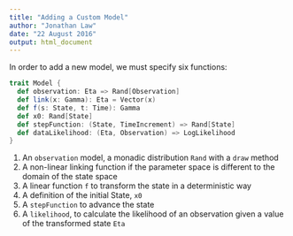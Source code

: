 ```yaml
---
title: "Adding a Custom Model"
author: "Jonathan Law"
date: "22 August 2016"
output: html_document
---
```


In order to add a new model, we must specify six functions:

```scala
trait Model {
  def observation: Eta => Rand[Observation]
  def link(x: Gamma): Eta = Vector(x)
  def f(s: State, t: Time): Gamma
  def x0: Rand[State]
  def stepFunction: (State, TimeIncrement) => Rand[State]
  def dataLikelihood: (Eta, Observation) => LogLikelihood
}
```

1. An `observation` model, a monadic distribution `Rand` with a `draw` method
2. A non-linear linking function if the parameter space is different to the domain of the state space
3. A linear function `f` to transform the state in a deterministic way
4. A definition of the initial State, `x0`
5. A `stepFunction` to advance the state
6. A `likelihood`, to calculate the likelihood of an observation given a value of the transformed state `Eta`